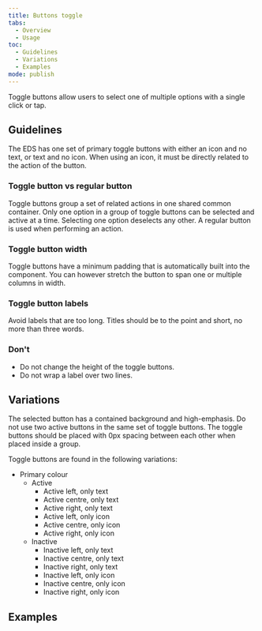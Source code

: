 ```yaml
---
title: Buttons toggle
tabs:
  - Overview
  - Usage
toc:
  - Guidelines
  - Variations
  - Examples
mode: publish
---
```


Toggle buttons allow users to select one of multiple options with a single click or tap.

## Guidelines

The EDS has one set of primary toggle buttons with either an icon and no text, or text and no icon. When using an icon, it must be directly related to the action of the button.

### Toggle button vs regular button

Toggle buttons group a set of related actions in one shared common container. Only one option in a group of toggle buttons can be selected and active at a time. Selecting one option deselects any other. A regular button is used when performing an action.

### Toggle button width

Toggle buttons have a minimum padding that is automatically built into the component. You can however stretch the button to span one or multiple columns in width.

### Toggle button labels

Avoid labels that are too long. Titles should be to the point and short, no more than three words.

### Don't

- Do not change the height of the toggle buttons.
- Do not wrap a label over two lines.

## Variations

The selected button has a contained background and high-emphasis. Do not use two active buttons in the same set of toggle buttons. The toggle buttons should be placed with 0px spacing between each other when placed inside a group.

Toggle buttons are found in the following variations:

- Primary colour
  - Active
    - Active left, only text
    - Active centre, only text
    - Active right, only text
    - Active left, only icon
    - Active centre, only icon
    - Active right, only icon
  - Inactive
    - Inactive left, only text
    - Inactive centre, only text
    - Inactive right, only text
    - Inactive left, only icon
    - Inactive centre, only icon
    - Inactive right, only icon

## Examples

<FigmaImage
  url="https://www.figma.com/file/0bGXR2sCwMVSDNyyzu5BXrO5/UI%E2%80%94User-Interface?node-id=27%3A3"
  alt="Figma design of toggle buttons"
/>
